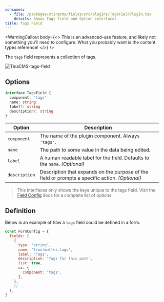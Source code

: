```yaml
---
consumes:
  - file: /packages/@tinacms/fields/src/plugins/TagsFieldPlugin.tsx
    details: Shows Tags field and Option interfaces
title: Tags Field
---
```


<WarningCallout
  body={<>
    This is an advanced-use feature, and likely not something you'll need to configure. What you probably want is the content types reference!
  </>}
/>

The `tags` field represents a collection of tags.

![TinaCMS-tags-field](/img/fields/tags-field.png)

## Options

```typescript
interface TagsField {
  component: 'tags'
  name: string
  label?: string
  description?: string
}
```

| Option        | Description                                                                                     |
| ------------- | ----------------------------------------------------------------------------------------------- |
| `component`   | The name of the plugin component. Always `'tags'`.                                              |
| `name`        | The path to some value in the data being edited.                                                |
| `label`       | A human readable label for the field. Defaults to the `name`. *(Optional)*                      |
| `description` | Description that expands on the purpose of the field or prompts a specific action. *(Optional)* |

> This interfaces only shows the keys unique to the tags field. Visit the [Field Config](/docs/extending-tina/custom-field-components/#default-field-plugins "link to field config page") docs for a complete list of options.

## Definition

Below is an example of how a `tags` field could be defined in a form.

```javascript
const FormConfig = {
  fields: [
    {
      type: 'string',
      name: 'frontmatter.tags',
      label: 'Tags',
      description: 'Tags for this post',
      list: true,
      ui: {
        component: 'tags',
      },
    },
    // ...
  ],
}
```

